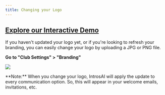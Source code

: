 ```yaml
---
title: Changing your Logo
---
```


[Explore our Interactive Demo](https://intros-ai.navattic.com/hj3s0ntm)
-----------------------------------------------------------

If you haven't updated your logo yet, or if you're looking to refresh your branding, you can easily change your logo by uploading a JPG or PNG file.

**Go to "Club Settings" > "Branding"**

![](/images/changing-your-logo-1.png)

<Note>
**Note:** When you change your logo, IntrosAI will apply the update to every communication option. So, this will appear in your welcome emails, invitations, etc.
</Note>
